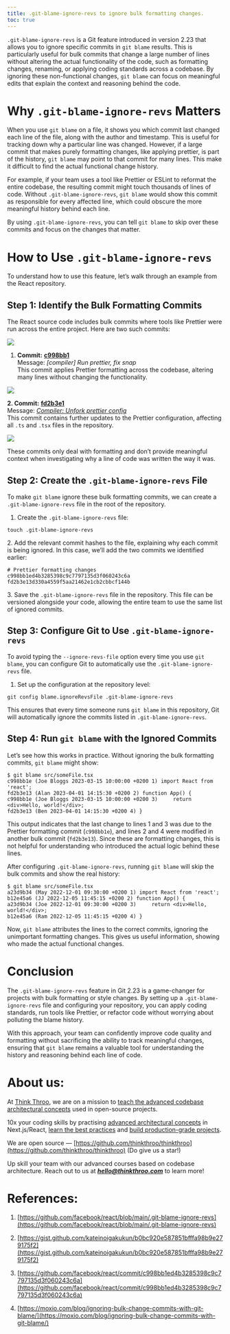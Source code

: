 ```yaml
---
title: .git-blame-ignore-revs to ignore bulk formatting changes.
toc: true
---
```


`.git-blame-ignore-revs` is a Git feature introduced in version 2.23 that allows you to ignore specific commits in `git blame` results. This is particularly useful for bulk commits that change a large number of lines without altering the actual functionality of the code, such as formatting changes, renaming, or applying coding standards across a codebase. By ignoring these non-functional changes, `git blame` can focus on meaningful edits that explain the context and reasoning behind the code.

# **Why** `.git-blame-ignore-revs` Matters

When you use `git blame` on a file, it shows you which commit last changed each line of the file, along with the author and timestamp. This is useful for tracking down why a particular line was changed. However, if a large commit that makes purely formatting changes, like applying prettier, is part of the history, `git blame` may point to that commit for many lines. This make it difficult to find the actual functional change history.

For example, if your team uses a tool like Prettier or ESLint to reformat the entire codebase, the resulting commit might touch thousands of lines of code. Without `.git-blame-ignore-revs`, `git blame` would show this commit as responsible for every affected line, which could obscure the more meaningful history behind each line.

By using `.git-blame-ignore-revs`, you can tell `git blame` to skip over these commits and focus on the changes that matter.

# **How to Use** `.git-blame-ignore-revs`

To understand how to use this feature, let’s walk through an example from the React repository.

## **Step 1: Identify the Bulk Formatting Commits**

The React source code includes bulk commits where tools like Prettier were run across the entire project. Here are two such commits:

![](https://miro.medium.com/v2/resize:fit:875/1*n9p1gqHavAqRdztyy-xH9g.png)

1. **Commit:** [**c998bb1**](https://github.com/facebook/react/commit/c998bb1ed4b3285398c9c7797135d3f060243c6a)  
    Message: *\[compiler\] Run prettier, fix snap*  
    This commit applies Prettier formatting across the codebase, altering many lines without changing the functionality.
    

![](https://miro.medium.com/v2/resize:fit:875/1*_G35OKwbF7NN1hxtPKq9ug.png)

**2\. Commit:** [**fd2b3e1**](https://github.com/facebook/react/commit/fd2b3e13d330a4559f5aa21462e1cb2cbbcf144b)  
Message: [*Compiler: Unfork prettier config*](https://github.com/facebook/react/commit/fd2b3e13d330a4559f5aa21462e1cb2cbbcf144b)  
This commit contains further updates to the Prettier configuration, affecting all `.ts` and `.tsx` files in the repository.

![](https://miro.medium.com/v2/resize:fit:875/1*7Mkt1Lad2YSzi3lNS2auCA.png)

These commits only deal with formatting and don’t provide meaningful context when investigating why a line of code was written the way it was.

## **Step 2: Create the** `.git-blame-ignore-revs` File

To make `git blame` ignore these bulk formatting commits, we can create a `.git-blame-ignore-revs` file in the root of the repository.

1. Create the `.git-blame-ignore-revs` file:
    

```plaintext
touch .git-blame-ignore-revs
```

2\. Add the relevant commit hashes to the file, explaining why each commit is being ignored. In this case, we’ll add the two commits we identified earlier:

```plaintext
# Prettier formatting changes 
c998bb1ed4b3285398c9c7797135d3f060243c6a 
fd2b3e13d330a4559f5aa21462e1cb2cbbcf144b
```

3\. Save the `.git-blame-ignore-revs` file in the repository. This file can be versioned alongside your code, allowing the entire team to use the same list of ignored commits.

## **Step 3: Configure Git to Use** `.git-blame-ignore-revs`

To avoid typing the `--ignore-revs-file` option every time you use `git blame`, you can configure Git to automatically use the `.git-blame-ignore-revs` file.

1. Set up the configuration at the repository level:
    

```plaintext
git config blame.ignoreRevsFile .git-blame-ignore-revs
```

This ensures that every time someone runs `git blame` in this repository, Git will automatically ignore the commits listed in `.git-blame-ignore-revs`.

## **Step 4: Run** `git blame` with the Ignored Commits

Let’s see how this works in practice. Without ignoring the bulk formatting commits, `git blame` might show:

```plaintext
$ git blame src/someFile.tsx
c998bb1e (Joe Bloggs 2023-03-15 10:00:00 +0200 1) import React from 'react';
fd2b3e13 (Alan 2023-04-01 14:15:30 +0200 2) function App() {
c998bb1e (Joe Bloggs 2023-03-15 10:00:00 +0200 3)     return <div>Hello, world!</div>;
fd2b3e13 (Ben 2023-04-01 14:15:30 +0200 4) }
```

This output indicates that the last change to lines 1 and 3 was due to the Prettier formatting commit (`c998bb1e`), and lines 2 and 4 were modified in another bulk commit (`fd2b3e13`). Since these are formatting changes, this is not helpful for understanding who introduced the actual logic behind these lines.

After configuring `.git-blame-ignore-revs`, running `git blame` will skip the bulk commits and show the real history:

```plaintext
$ git blame src/someFile.tsx
a23d9b34 (May 2022-12-01 09:30:00 +0200 1) import React from 'react';
b12e45a6 (JJ 2022-12-05 11:45:15 +0200 2) function App() {
a23d9b34 (Joe 2022-12-01 09:30:00 +0200 3)     return <div>Hello, world!</div>;
b12e45a6 (Ram 2022-12-05 11:45:15 +0200 4) }
```

Now, `git blame` attributes the lines to the correct commits, ignoring the unimportant formatting changes. This gives us useful information, showing who made the actual functional changes.

# **Conclusion**

The `.git-blame-ignore-revs` feature in Git 2.23 is a game-changer for projects with bulk formatting or style changes. By setting up a `.git-blame-ignore-revs` file and configuring your repository, you can apply coding standards, run tools like Prettier, or refactor code without worrying about polluting the blame history.

With this approach, your team can confidently improve code quality and formatting without sacrificing the ability to track meaningful changes, ensuring that `git blame` remains a valuable tool for understanding the history and reasoning behind each line of code.

# **About us:**

At [Think Throo](https://thinkthroo.com/), we are on a mission to [teach the advanced codebase architectural concepts](https://app.thinkthroo.com/architecture) used in open-source projects.

10x your coding skills by practising [advanced architectural concepts](https://app.thinkthroo.com/architecture) in Next.js/React, [learn the best practices](https://app.thinkthroo.com/best-practices) and [build production-grade projects](https://app.thinkthroo.com/production-grade-projects).

We are open source — [https://github.com/thinkthroo/thinkthroo](https://github.com/thinkthroo/thinkthroo) (Do give us a star!)

Up skill your team with our advanced courses based on codebase architecture. Reach out to us at ***hello@thinkthroo.com*** to learn more!

# **References:**

1. [https://github.com/facebook/react/blob/main/.git-blame-ignore-revs](https://github.com/facebook/react/blob/main/.git-blame-ignore-revs)
    
2. [https://gist.github.com/kateinoigakukun/b0bc920e587851bfffa98b9e279175f2](https://gist.github.com/kateinoigakukun/b0bc920e587851bfffa98b9e279175f2)
    
3. [https://github.com/facebook/react/commit/c998bb1ed4b3285398c9c7797135d3f060243c6a](https://github.com/facebook/react/commit/c998bb1ed4b3285398c9c7797135d3f060243c6a)
    
4. [https://moxio.com/blog/ignoring-bulk-change-commits-with-git-blame/](https://moxio.com/blog/ignoring-bulk-change-commits-with-git-blame/)
    

[  
](https://medium.com/tag/javascript?source=post_page-----f20ac23e6155--------------------------------)
